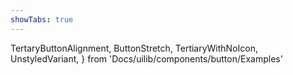 ```yaml
---
showTabs: true
---
```


  TertaryButtonAlignment,
  ButtonStretch,
  TertiaryWithNoIcon,
  UnstyledVariant,
} from 'Docs/uilib/components/button/Examples'

<TertaryButtonAlignment />
<ButtonStretch />
<TertiaryWithNoIcon />
<UnstyledVariant />
